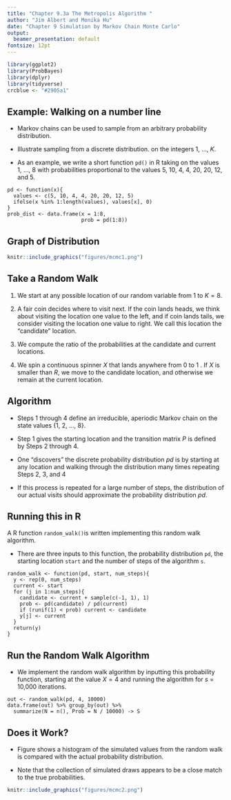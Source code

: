 ```yaml
---
title: "Chapter 9.3a The Metropolis Algorithm "
author: "Jim Albert and Monika Hu"
date: "Chapter 9 Simulation by Markov Chain Monte Carlo"
output:
  beamer_presentation: default
fontsize: 12pt
---
```


```r
library(ggplot2)
library(ProbBayes)
library(dplyr)
library(tidyverse)
crcblue <- "#2905a1"
```

## Example: Walking on a number line

- Markov chains can be used to sample from an arbitrary probability distribution.  

- Illustrate sampling from a discrete distribution.
on the integers 1, ..., $K$.  

- As an example, we write a short function ```pd()``` in R taking on the values 1, ..., 8 with probabilities proportional to the values 5, 10, 4, 4, 20, 20, 12, and 5. 

```
pd <- function(x){
  values <- c(5, 10, 4, 4, 20, 20, 12, 5)
  ifelse(x %in% 1:length(values), values[x], 0)
}
prob_dist <- data.frame(x = 1:8, 
                        prob = pd(1:8))
```

## Graph of Distribution

```r
knitr::include_graphics("figures/mcmc1.png")
```

## Take a Random Walk

1. We start at any possible location of our random variable from 1 to $K = 8$.

2. A fair coin decides where to visit next.  If the coin lands heads, we think about visiting the location one value to the left, and if coin lands tails, we consider visiting the location one value to right. We call this location the "candidate" location.

3.  We compute 
\begin{equation}
R = \frac{pd(candidate)}{pd(current)},
\end{equation}
the ratio of the probabilities at the candidate and current locations.

4. We spin a continuous spinner $X$ that lands anywhere from 0 to 1 .  If $X$ is smaller than $R$, we move to the candidate location, and otherwise we remain at the current location.

## Algorithm

- Steps 1 through 4 define an irreducible\index{irreducible}, aperiodic\index{aperiodic} Markov chain on the state values \{1, 2, ..., 8\}.

- Step 1 gives the starting location and the transition matrix\index{transition!matrix} $P$ is defined by Steps 2 through 4. 

- One  "discovers" the discrete probability distribution $pd$ is by starting at any location and walking through the distribution many times repeating Steps 2, 3, and 4 

- If this process is repeated for a large number of steps, the distribution of our actual visits should approximate the probability distribution $pd$.

## Running this in R

A  R function ```random_walk()```is written implementing this random walk algorithm.  

- There are three inputs to this function,  the probability distribution ```pd```, the starting location ```start``` and the number of steps of the algorithm ```s```.

```
random_walk <- function(pd, start, num_steps){
  y <- rep(0, num_steps)
  current <- start
  for (j in 1:num_steps){
    candidate <- current + sample(c(-1, 1), 1)
    prob <- pd(candidate) / pd(current)
    if (runif(1) < prob) current <- candidate
    y[j] <- current
  }
  return(y)
}
```

## Run the Random Walk Algorithm

- We implement the random walk algorithm by inputting this probability function, starting at the value $X = 4$ and running the algorithm for $s$ = 10,000 iterations.

```
out <- random_walk(pd, 4, 10000)
data.frame(out) %>% group_by(out) %>% 
  summarize(N = n(), Prob = N / 10000) -> S
```

## Does it Work?

- Figure shows a histogram of the simulated values from the random walk is compared with the actual probability distribution. 

- Note that the collection of simulated draws appears to be a close match to the true probabilities.


```r
knitr::include_graphics("figures/mcmc2.png")
```
